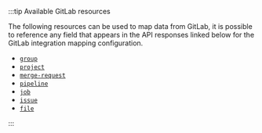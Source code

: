 :::tip Available GitLab resources

The following resources can be used to map data from GitLab, it is possible to reference any field that appears in the API responses linked below for the GitLab integration mapping configuration.

- [`group`](https://docs.gitlab.com/ee/api/groups.html#list-groups)
- [`project`](https://docs.gitlab.com/ee/api/groups.html#list-a-groups-projects)
- [`merge-request`](https://docs.gitlab.com/ee/api/merge_requests.html#list-project-merge-requests)
- [`pipeline`](https://docs.gitlab.com/ee/api/pipelines.html#list-project-pipelines)
- [`job`](https://docs.gitlab.com/ee/api/jobs.html#list-project-jobs)
- [`issue`](https://docs.gitlab.com/ee/api/issues.html#list-project-issues)
- [`file`](https://docs.gitlab.com/ee/api/repository_files.html#get-file-from-repository)

:::
